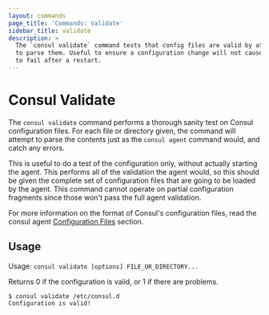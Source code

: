 ```yaml
---
layout: commands
page_title: 'Commands: Validate'
sidebar_title: validate
description: >
  The `consul validate` command tests that config files are valid by attempting
  to parse them. Useful to ensure a configuration change will not cause consul
  to fail after a restart.
---
```


# Consul Validate

The `consul validate` command performs a thorough sanity test on Consul
configuration files. For each file or directory given, the command will
attempt to parse the contents just as the `consul agent` command would,
and catch any errors.

This is useful to do a test of the configuration only, without actually
starting the agent. This performs all of the validation the agent would, so
this should be given the complete set of configuration files that are going
to be loaded by the agent. This command cannot operate on partial
configuration fragments since those won't pass the full agent validation.

For more information on the format of Consul's configuration files, read the
consul agent [Configuration Files](/docs/agent/options#configuration-files)
section.

## Usage

Usage: `consul validate [options] FILE_OR_DIRECTORY...`

Returns 0 if the configuration is valid, or 1 if there are problems.

```shell-session
$ consul validate /etc/consul.d
Configuration is valid!
```
